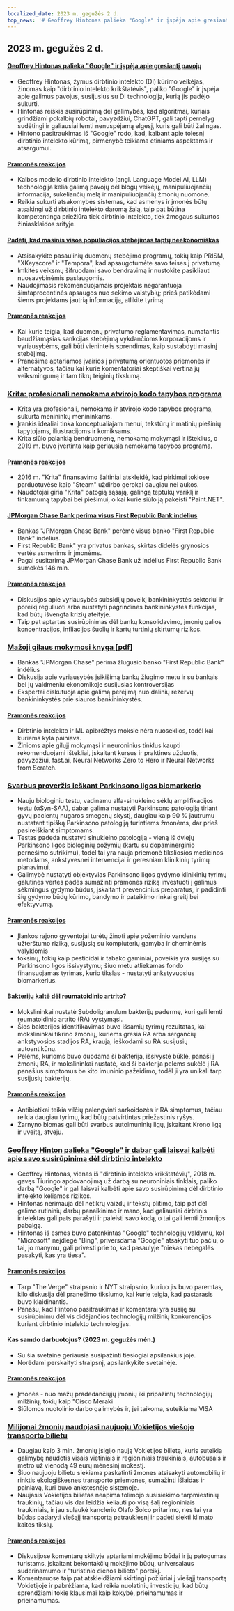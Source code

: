 ```yaml
---
localized_date: 2023 m. gegužės 2 d.
top_news: '# Geoffrey Hintonas palieka "Google" ir įspėja apie gresiantį pavojų'
---
```


## 2023 m. gegužės 2 d.

#### [Geoffrey Hintonas palieka "Google" ir įspėja apie gresiantį pavojų](https://www.nytimes.com/2023/05/01/technology/ai-google-chatbot-engineer-quits-hinton.html)

- Geoffrey Hintonas, žymus dirbtinio intelekto (DI) kūrimo veikėjas, žinomas kaip "dirbtinio intelekto krikštatėvis", paliko "Google" ir įspėja apie galimus pavojus, susijusius su DI technologija, kurią jis padėjo sukurti.
- Hintonas reiškia susirūpinimą dėl galimybės, kad algoritmai, kuriais grindžiami pokalbių robotai, pavyzdžiui, ChatGPT, gali tapti pernelyg sudėtingi ir galiausiai lemti nenuspėjamą elgesį, kuris gali būti žalingas.
- Hintono pasitraukimas iš "Google" rodo, kad, kalbant apie tolesnį dirbtinio intelekto kūrimą, pirmenybė teikiama etiniams aspektams ir atsargumui.

#### [Pramonės reakcijos](http://news.ycombinator.com/item?id=35771104)

- Kalbos modelio dirbtinio intelekto (angl. Language Model AI, LLM) technologija kelia galimą pavojų dėl blogų veikėjų, manipuliuojančių informacija, sukeliančių melą ir manipuliuojančių žmonių nuomone.
- Reikia sukurti atsakomybės sistemas, kad asmenys ir įmonės būtų atsakingi už dirbtinio intelekto daromą žalą, taip pat būtina kompetentinga priežiūra tiek dirbtinio intelekto, tiek žmogaus sukurtos žiniasklaidos srityje.

#### [Padėti, kad masinis visos populiacijos stebėjimas taptų neekonomiškas](https://prism-break.org/en/)

- Atsisakykite pasaulinių duomenų stebėjimo programų, tokių kaip PRISM, "XKeyscore" ir "Tempora", kad apsaugotumėte savo teises į privatumą.
- Imkitės veiksmų šifruodami savo bendravimą ir nustokite pasikliauti nuosavybinėmis paslaugomis.
- Naudojimasis rekomenduojamais projektais negarantuoja šimtaprocentinės apsaugos nuo sekimo valstybių; prieš patikėdami šiems projektams jautrią informaciją, atlikite tyrimą.

#### [Pramonės reakcijos](http://news.ycombinator.com/item?id=35772005)

- Kai kurie teigia, kad duomenų privatumo reglamentavimas, numatantis baudžiamąsias sankcijas stebėjimą vykdančioms korporacijoms ir vyriausybėms, gali būti vienintelis sprendimas, kaip sustabdyti masinį stebėjimą.
- Pranešime aptariamos įvairios į privatumą orientuotos priemonės ir alternatyvos, tačiau kai kurie komentatoriai skeptiškai vertina jų veiksmingumą ir tam tikrų teiginių tikslumą.

### [Krita: profesionali nemokama atvirojo kodo tapybos programa](https://krita.org/en/)

- Krita yra profesionali, nemokama ir atvirojo kodo tapybos programa, sukurta menininkų menininkams.
- Įrankis idealiai tinka konceptualiajam menui, tekstūrų ir matinių piešinių tapytojams, iliustracijoms ir komiksams.
- Krita siūlo palankią bendruomenę, nemokamą mokymąsi ir išteklius, o 2019 m. buvo įvertinta kaip geriausia nemokama tapybos programa.

#### [Pramonės reakcijos](http://news.ycombinator.com/item?id=35771994)

- 2016 m. "Krita" finansavimo šaltiniai atskleidė, kad pirkimai tokiose parduotuvėse kaip "Steam" uždirbo gerokai daugiau nei aukos.
- Naudotojai giria "Krita" patogią sąsają, galingą teptukų variklį ir tinkamumą tapybai bei piešimui, o kai kurie siūlo ją pakeisti "Paint.NET".

#### [JPMorgan Chase Bank perima visus First Republic Bank indėlius](https://www.fdic.gov/news/press-releases/2023/pr23034.html)

- Bankas "JPMorgan Chase Bank" perėmė visus banko "First Republic Bank" indėlius.
- First Republic Bank" yra privatus bankas, skirtas didelės grynosios vertės asmenims ir įmonėms.
- Pagal susitarimą JPMorgan Chase Bank už indėlius First Republic Bank sumokės 146 mln.

#### [Pramonės reakcijos](http://news.ycombinator.com/item?id=35770048)

- Diskusijos apie vyriausybės subsidijų poveikį bankininkystės sektoriui ir poreikį reguliuoti arba nustatyti pagrindines bankininkystės funkcijas, kad būtų išvengta krizių ateityje.
- Taip pat aptartas susirūpinimas dėl bankų konsolidavimo, įmonių galios koncentracijos, infliacijos šuolių ir kartų turtinių skirtumų rizikos.

### [Mažoji gilaus mokymosi knyga [pdf]](https://fleuret.org/public/lbdl.pdf)

- Bankas "JPMorgan Chase" perima žlugusio banko "First Republic Bank" indėlius
- Diskusija apie vyriausybės įsikišimą bankų žlugimo metu ir su bankais bei jų vaidmeniu ekonomikoje susijusias kontroversijas
- Ekspertai diskutuoja apie galimą perėjimą nuo dalinių rezervų bankininkystės prie siauros bankininkystės.

#### [Pramonės reakcijos](http://news.ycombinator.com/item?id=35767789)

- Dirbtinio intelekto ir ML apibrėžtys moksle nėra nuoseklios, todėl kai kuriems kyla painiava.
- Žinioms apie gilųjį mokymąsi ir neuroninius tinklus kaupti rekomenduojami ištekliai, įskaitant kursus ir praktines užduotis, pavyzdžiui, fast.ai, Neural Networks Zero to Hero ir Neural Networks from Scratch.

### [Svarbus proveržis ieškant Parkinsono ligos biomarkerio](https://www.michaeljfox.org/publication/michael-j-fox-foundation-announces-significant-breakthrough-search-parkinsons-biomarker)

- Nauju biologiniu testu, vadinamu alfa-sinukleino sėklų amplifikacijos testu (αSyn-SAA), dabar galima nustatyti Parkinsono patologiją tiriant gyvų pacientų nugaros smegenų skystį, daugiau kaip 90 % jautrumu nustatant tipišką Parkinsono patologiją turintiems žmonėms, dar prieš pasireiškiant simptomams.
- Testas padeda nustatyti sinukleino patologiją - vieną iš dviejų Parkinsono ligos biologinių požymių (kartu su dopaminerginio pernešimo sutrikimu), todėl tai yra nauja priemonė tiksliosios medicinos metodams, ankstyvesnei intervencijai ir geresniam klinikinių tyrimų planavimui.
- Galimybė nustatyti objektyvias Parkinsono ligos gydymo klinikinių tyrimų galutines vertes padės sumažinti pramonės riziką investuoti į galimus sėkmingus gydymo būdus, įskaitant prevencinius preparatus, ir padidinti šių gydymo būdų kūrimo, bandymo ir pateikimo rinkai greitį bei efektyvumą.

#### [Pramonės reakcijos](http://news.ycombinator.com/item?id=35770563)

- Įlankos rajono gyventojai turėtų žinoti apie požeminio vandens užterštumo riziką, susijusią su kompiuterių gamyba ir cheminėmis valyklomis
- toksinų, tokių kaip pesticidai ir tabako gaminiai, poveikis yra susijęs su Parkinsono ligos išsivystymu; šiuo metu atliekamas fondo finansuojamas tyrimas, kurio tikslas - nustatyti ankstyvuosius biomarkerius.

#### [Bakterijų kaltė dėl reumatoidinio artrito?](https://www.the-scientist.com/news-opinion/a-bacterial-culprit-for-rheumatoid-arthritis-71088)

- Mokslininkai nustatė Subdoligranulum bakterijų padermę, kuri gali lemti reumatoidinio artrito (RA) vystymąsi.
- Šios bakterijos identifikavimas buvo išsamių tyrimų rezultatas, kai mokslininkai tikrino žmonių, kuriems gresia RA arba sergančių ankstyvosios stadijos RA, kraują, ieškodami su RA susijusių autoantikūnų.
- Pelėms, kurioms buvo duodama ši bakterija, išsivystė būklė, panaši į žmonių RA, ir mokslininkai nustatė, kad ši bakterija pelėms sukėlė į RA panašius simptomus be kito imuninio pažeidimo, todėl ji yra unikali tarp susijusių bakterijų.

#### [Pramonės reakcijos](http://news.ycombinator.com/item?id=35775704)

- Antibiotikai teikia vilčių palengvinti sarkoidozės ir RA simptomus, tačiau reikia daugiau tyrimų, kad būtų patvirtintas priežastinis ryšys.
- Žarnyno biomas gali būti svarbus autoimuninių ligų, įskaitant Krono ligą ir uveitą, atveju.

### [Geoffrey Hinton palieka "Google" ir dabar gali laisvai kalbėti apie savo susirūpinimą dėl dirbtinio intelekto](https://www.theverge.com/2023/5/1/23706311/hinton-godfather-of-ai-threats-fears-warnings)

- Geoffrey Hintonas, vienas iš "dirbtinio intelekto krikštatėvių", 2018 m. gavęs Tiuringo apdovanojimą už darbą su neuroniniais tinklais, paliko darbą "Google" ir gali laisvai kalbėti apie savo susirūpinimą dėl dirbtinio intelekto keliamos rizikos.
- Hintonas nerimauja dėl netikrų vaizdų ir tekstų plitimo, taip pat dėl galimo rutininių darbų panaikinimo ir mano, kad galiausiai dirbtinis intelektas gali pats parašyti ir paleisti savo kodą, o tai gali lemti žmonijos pabaigą.
- Hintonas iš esmės buvo patenkintas "Google" technologijų valdymu, kol "Microsoft" neįdiegė "Bing", priversdama "Google" atsakyti tuo pačiu, o tai, jo manymu, gali privesti prie to, kad pasaulyje "niekas nebegalės pasakyti, kas yra tiesa".

#### [Pramonės reakcijos](http://news.ycombinator.com/item?id=35771508)

- Tarp "The Verge" straipsnio ir NYT straipsnio, kuriuo jis buvo paremtas, kilo diskusija dėl pranešimo tikslumo, kai kurie teigia, kad pastarasis buvo klaidinantis.
- Panašu, kad Hintono pasitraukimas ir komentarai yra susiję su susirūpinimu dėl vis didėjančios technologijų milžinių konkurencijos kuriant dirbtinio intelekto technologijas.

#### Kas samdo darbuotojus? (2023 m. gegužės mėn.)

- Su šia svetaine geriausia susipažinti tiesiogiai apsilankius joje.
- Norėdami perskaityti straipsnį, apsilankykite svetainėje.

#### [Pramonės reakcijos](http://news.ycombinator.com/item?id=35773707)

- Įmonės - nuo mažų pradedančiųjų įmonių iki pripažintų technologijų milžinių, tokių kaip "Cisco Meraki
- Siūlomos nuotolinio darbo galimybės ir, jei taikoma, suteikiama VISA

### [Milijonai žmonių naudojasi naujuoju Vokietijos viešojo transporto bilietu](https://apnews.com/article/germany-public-transit-cheap-ticket-trains-metro-3d83f1a35ab8e3945b8034b9bd511c29)

- Daugiau kaip 3 mln. žmonių įsigijo naują Vokietijos bilietą, kuris suteikia galimybę naudotis visais vietiniais ir regioniniais traukiniais, autobusais ir metro už vienodą 49 eurų mėnesinį mokestį.
- Šiuo naujuoju bilietu siekiama paskatinti žmones atsisakyti automobilių ir rinktis ekologiškesnes transporto priemones, sumažinti išlaidas ir painiavą, kuri buvo ankstesnėje sistemoje.
- Naujasis Vokietijos bilietas neapima tolimojo susisiekimo tarpmiestinių traukinių, tačiau vis dar leidžia keliauti po visą šalį regioniniais traukiniais, ir jau sulaukė kanclerio Olafo Šolco pritarimo, nes tai yra būdas padaryti viešąjį transportą patrauklesnį ir padėti siekti klimato kaitos tikslų.

#### [Pramonės reakcijos](http://news.ycombinator.com/item?id=35770816)

- Diskusijose komentarų skiltyje aptariami mokėjimo būdai ir jų patogumas turistams, įskaitant bekontakčių mokėjimo būdų, universalaus suderinamumo ir "turistinio dienos bilieto" poreikį.
- Komentaruose taip pat atskleidžiami skirtingi požiūriai į viešąjį transportą Vokietijoje ir pabrėžiama, kad reikia nuolatinių investicijų, kad būtų sprendžiami tokie klausimai kaip kokybė, prieinamumas ir prieinamumas.

</Steps>
